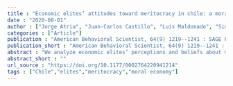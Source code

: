 ```yaml
---
title : "Economic elites’ attitudes toward meritocracy in chile: a moral economy perspective"
date : "2020-08-01"
author : ["Jorge Atria", "Juan-Carlos Castillo", "Luis Maldonado", "Simon Ramirez"]
categories : ["Article"]
publication : "American Behavioral Scientist, 64(9) 1219--1241 : SAGE Publications Inc https://doi.org/10.1177/0002764220941214"
publication_short : "American Behavioral Scientist, 64(9) 1219--1241 : SAGE Publications Inc https://doi.org/10.1177/0002764220941214"
abstract : "We analyze economic elites’ perceptions and beliefs about meritocracy from a moral economy perspective. A moral economy perspective considers how norms and beliefs structure socioeconomic practices through the constitution and expression of what is considered acceptable, proper, and legitimate. Our study explores how economic elites make sense of the roles of talent and effort in the distribution of resources and how they reconcile the idea of meritocracy within a rigid social order. The site of our study is Chile, a country with fluid mobility between low and middle classes, but with high and persistent disparities and strong barriers to elite positions. We conducted 44 semistructured interviews with shareholders, board members, and high-level executives of large or high-turnover companies in three major Chilean cities. We find that the economic elite strongly support meritocracy but explain access to top positions based on talent rather than effort. The economic elite define talent in terms of business and leadership skills. They attribute upward mobility in the private sector to meritocratic practice. At the same time, they view the public sector as the epitome of nonmeritocratic practices, incompetence, and inefficiency. They profess empathy with the poor, but they reject redistributive policies. The economic elite believe in the primacy of competition in economic life and the necessity of continual economic growth, and thus, they understand meritocracy as both the means to survive in a market economy and a responsible approach to lead national development."
abstract_short : ""
url_source : "https://doi.org/10.1177/0002764220941214"
tags : ["Chile","elites","meritocracy","moral economy"]
---
```

